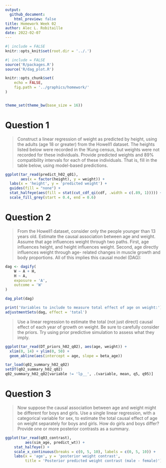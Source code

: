 ```yaml
---
output: 
  github_document:
    html_preview: false
title: Homework Week 02
author: Alec L. Robitaille
date: 2022-02-07
---
```



```r
#| include = FALSE
knitr::opts_knit$set(root.dir = '../.')
```

```r
#| include = FALSE
source('R/packages.R')
source('R/dag_plot.R')

knitr::opts_chunk$set(
	echo = FALSE,
	fig.path = '../graphics/homework/'
)


theme_set(theme_bw(base_size = 16))
```

# Question 1

> Construct a linear regression of weight as predicted by height, using the adults
(age 18 or greater) from the Howell1 dataset. The heights listed below were
recorded in the !Kung census, but weights were not recorded for these
individuals. Provide predicted weights and 89% compatibility intervals for each
of these individuals. That is, fill in the table below, using model-based
predictions.


```r
ggplot(tar_read(predict_h02_q01), 
       aes(x = factor(height), y = weight)) +
  labs(x = 'height', y = 'predicted weight') + 
  guides(fill = "none") + 
  stat_halfeye(aes(fill = stat(cut_cdf_qi(cdf, .width = c(.89, 1))))) + 
  scale_fill_grey(start = 0.4, end = 0.6)
```



# Question 2

> From the Howell1 dataset, consider only the people younger than 13 years old.
Estimate the causal association between age and weight. Assume that age
influences weight through two paths. First, age influences height, and height
influences weight. Second, age directly influences weight through age- related
changes in muscle growth and body proportions. All of this implies this causal
model (DAG):

```r
dag <- dagify(
    W ~ A + H,
    H ~ A,
    exposure = 'A',
    outcome = 'W'
)

dag_plot(dag)

print('Variables to include to measure total effect of age on weight:')
adjustmentSets(dag, effect = 'total')
```


> Use a linear regression to estimate the total (not just direct) causal effect
of each year of growth on weight. Be sure to carefully consider the priors. Try
using prior predictive simulation to assess what they imply.


```r
ggplot(tar_read(DT_priors_h02_q02), aes(age, weight)) + 
  xlim(0, 14) + ylim(0, 50) + 
  geom_abline(aes(intercept = age, slope = beta_age))
```

```r
tar_load(q02_summary_h02_q02)
setDT(q02_summary_h02_q02)
q02_summary_h02_q02[variable != 'lp__', .(variable, mean, q5, q95)]
```


# Question 3 

> Now suppose the causal association between age and weight might be different
for boys and girls. Use a single linear regression, with a categorical variable
for sex, to estimate the total causal effect of age on weight separately for
boys and girls. How do girls and boys differ? Provide one or more posterior
contrasts as a summary.



```r
ggplot(tar_read(q03_contrast),
         aes(sim_age, predict_wt)) + 
    stat_halfeye() +
    scale_x_continuous(breaks = c(0, 5, 10), labels = c(0, 5, 10)) + 
    labs(x = 'age', y = 'posterior weight contrast', 
         title = 'Posterior predicted weight contrast (male - female)')
```